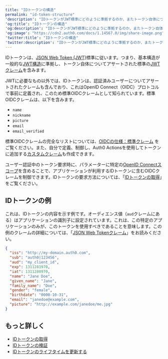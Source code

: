 ```yaml
---
title: "IDトークンの構造"
permalink: "id-token-structure"
'description': "IDトークンがJWT標準にどのように準拠するのか、またトークン自体についてアサートされたJWTクレーム、認証済みユーザーについての標準OIDCクレーム、自分が定義、制御し、ルールを使用してトークンに追加するカスタムクレームをどのように含むのかについて説明します。"
'og:title': "IDトークンの構造"
'og:description': "IDトークンがJWT標準にどのように準拠するのか、またトークン自体についてアサートされたJWTクレーム、認証済みユーザーについての標準OIDCクレーム、自分が定義、制御し、ルールを使用してトークンに追加するカスタムクレームをどのように含むのかについて説明します。"
'og:image': "https://cdn2.auth0.com/docs/1.14567.0/img/share-image.png"
'twitter:title': "IDトークンの構造"
'twitter:description': "IDトークンがJWT標準にどのように準拠するのか、またトークン自体についてアサートされたJWTクレーム、認証済みユーザーについての標準OIDCクレーム、自分が定義、制御し、ルールを使用してトークンに追加するカスタムクレームをどのように含むのかについて説明します。"
---
```


IDトークンは、[JSON Web Token (JWT)](/docs/ja-jp/secure/tokens/json-web-tokens)標準に従います。つまり、基本構造が一般的な[JWT構造](/docs/ja-jp/secure/tokens/json-web-tokens/json-web-token-structure)に準拠し、トークン自体についてアサートされた標準の[JWTクレーム](/docs/ja-jp/secure/tokens/json-web-tokens/json-web-token-claims)を含みます。

<Tooltip data-tooltip-id="react-containers-DefinitionTooltip-3" href="/docs/ja-jp/glossary?term=json-web-token" tip="JSON Web Token（JWT）: 二者間のクレームを安全に表現するために使用される標準IDトークン形式（および多くの場合、アクセストークン形式）。" cta="用語集の表示">JWT</Tooltip>に必要なもの以外では、IDトークンは、認証済みユーザーについてアサートされたクレームも含んでおり、これは<Tooltip data-tooltip-id="react-containers-DefinitionTooltip-0" href="/docs/ja-jp/glossary?term=openid" tip="OpenID: アプリケーションがログイン情報を収集および保存することなくにユーザーのIDを検証できるようにする認証用のオープン標準。" cta="用語集の表示">OpenID</Tooltip> Connect（OIDC）プロトコルで事前に定義され、このため標準OIDCクレームとして知られています。標準OIDCクレームは、以下を含みます。

* `name`
* `nickname`
* `picture`
* `email`
* `email_verified`

標準OIDCクレームの完全なリストについては、[OIDCの仕様：標準クレーム](https://openid.net/specs/openid-connect-core-1_0.html#StandardClaims) をご覧ください。また、自分で定義、制御し、Auth0 Actionsを使用してトークンに追加する[カスタムクレーム](/docs/ja-jp/secure/tokens/json-web-tokens/json-web-token-claims)も作成できます。

ユーザー認証中のトークン要求時に、パラメーターに特定の[OpenID Connectスコープ](/docs/ja-jp/get-started/apis/scopes/openid-connect-scopes)を含めることで、アプリケーションが利用するIDトークンに含むOIDCクレームを制御できます。IDトークンの要求方法については、「[IDトークンの取得](/docs/ja-jp/secure/tokens/id-tokens/get-id-tokens)」をご覧ください。

## IDトークンの例

これは、IDトークンの内容を示す例です。オーディエンス値（`aud`クレームにある）はアプリケーションの識別子に設定されています。これは、この特定のアプリケーションのみが、このトークンを使用すべきであることを意味します。この例のクレームの詳細については、「[JSON Web Tokenクレーム](/docs/ja-jp/secure/tokens/json-web-tokens/json-web-token-claims)」をお読みください。

```json lines
{
  "iss": "http://my-domain.auth0.com",
  "sub": "auth0|123456",
  "aud": "my_client_id",
  "exp": 1311281970,
  "iat": 1311280970,
  "name": "Jane Doe",
  "given_name": "Jane",
  "family_name": "Doe",
  "gender": "female",
  "birthdate": "0000-10-31",
  "email": "janedoe@example.com",
  "picture": "http://example.com/janedoe/me.jpg"
}
```

## もっと詳しく

* [IDトークンの取得](/docs/ja-jp/secure/tokens/id-tokens/get-id-tokens)
* [IDトークンの検証](/docs/ja-jp/secure/tokens/id-tokens/validate-id-tokens)
* [IDトークンのライフタイムを更新する](/docs/ja-jp/secure/tokens/id-tokens/update-id-token-lifetime)